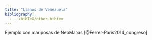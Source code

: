 ```yaml
---
title: "Llanos de Venezuela"
bibliography: 
  - ../bibTeX/other.bibtex
---
```



Ejemplo con mariposas de NeoMapas [@Ferrer-Paris2014_congreso]

